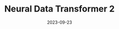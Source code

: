 ---
title: Neural Data Transformer 2
date: "2023-09-23"
pub_info: NeurIPS (2023)
authors:
    - Joel Ye
    - Jennifer C. Collinger
    - Leila Wehbe
    - Robert Gaunt
paper: https://www.biorxiv.org/content/10.1101/2023.09.18.558113v1
code: https://github.com/joel99/context_general_bci
openreview: https://openreview.net/forum?id=CBBtMnlTGq
slides: https://neurips.cc/virtual/2023/poster/72443
image: "ndt2.png"
---